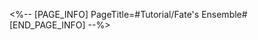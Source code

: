 <%-- [PAGE_INFO]
PageTitle=#Tutorial/Fate's Ensemble#
[END_PAGE_INFO] --%>
{{Tutorial
|sort      = 321301
|title     = Fate's Ensemble
|subtitle  = 
|type      = System
|about     = 
|image1    = Tutorial Fate's Ensemble 1.png{{subst:void|<!--$UPLOAD:<<SpriteOutput/TutorialPic/TutorialPage_321301.png>-<Tutorial Fate's Ensemble 1.png>-<Tutorial Files>>-->}}
|text1     = As the story unfolds, you will have the chance to progress the story from other characters' POV. When entering a character's POV for the first time, that character will automatically be placed first in your team.
|image2    = Tutorial Fate's Ensemble 2.png{{subst:void|<!--$UPLOAD:<<SpriteOutput/TutorialPic/TutorialPage_321306.png>-<Tutorial Fate's Ensemble 2.png>-<Tutorial Files>>-->}}
|text2     = You can check the Fate's Atlas interface to see which characters' POV an ongoing mission or completed mission is in.
|image3    = Tutorial Fate's Ensemble 3.png{{subst:void|<!--$UPLOAD:<<SpriteOutput/TutorialPic/TutorialPage_321303.png>-<Tutorial Fate's Ensemble 3.png>-<Tutorial Files>>-->}}
|text3     = If you need to change your POV to continue the story, you can select here to enter "Fate's Ensemble."
|image4    = Tutorial Fate's Ensemble 4.png{{subst:void|<!--$UPLOAD:<<SpriteOutput/TutorialPic/TutorialPage_321309.png>-<Tutorial Fate's Ensemble 4.png>-<Tutorial Files>>-->}}
|text4     = On the Fate's Atlas page, the ongoing POV will be labeled as "Current POV." If there are ongoing missions in this POV, then their mission types will be labeled.
|image5    = Tutorial Fate's Ensemble 5.png{{subst:void|<!--$UPLOAD:<<SpriteOutput/TutorialPic/TutorialPage_321302.png>-<Tutorial Fate's Ensemble 5.png>-<Tutorial Files>>-->}}
|text5     = While in a non-Trailblazer POV, you can only access specific maps and cannot play certain missions as well as certain content such as Calyxes, Stagnant Shadows, Caverns of Corrosion, Echoes of War, Simulated Universe, Forgotten Hall, etc.
|image6    = Tutorial Fate's Ensemble 6.png{{subst:void|<!--$UPLOAD:<<SpriteOutput/TutorialPic/TutorialPage_321305.png>-<Tutorial Fate's Ensemble 6.png>-<Tutorial Files>>-->}}
|text6     = If you wish to play the aforementioned restricted content, you can first go to the Interastral Peace Guide, Travel Log, or Mission interface, select the button corresponding to the content, and then switch to the suitable character's POV to play the said content.
|image7    = Tutorial Fate's Ensemble 7.png{{subst:void|<!--$UPLOAD:<<SpriteOutput/TutorialPic/TutorialPage_321304.png>-<Tutorial Fate's Ensemble 7.png>-<Tutorial Files>>-->}}
|text7     = Note: The unlock state of Space Anchors in different POVs are independent of each other. The same Space Anchors must be unlocked individually when playing in a different POV.
|image8    = Tutorial Fate's Ensemble 8.png{{subst:void|<!--$UPLOAD:<<SpriteOutput/TutorialPic/TutorialPage_321307.png>-<Tutorial Fate's Ensemble 8.png>-<Tutorial Files>>-->}}
|text8     = Moreover, team lineups across different POVs are independent of each other but share their Status Effects, HP, Technique Points, etc.
}}